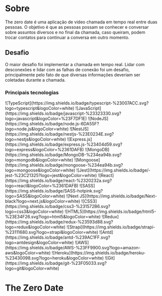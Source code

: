 
# Sobre

The zero date é uma aplicação de vídeo chamada em tempo real entre duas pessoas.
O objetivo é que as pessoas possam se conhecer e conversar sobre assuntos diversos e no
final da chamada, caso queiram, podem trocar contatos para continuar a conversa em
outro momento.

## Desafio

O maior desafio foi implementar a chamada em tempo real. Lidar com desconexões e lidar com
as falhas de conexão foi um desafio, principalmente pelo fato de que diversas informações
deveriam ser coletadas durante a chamada.

### Principais tecnologias

<SkillsContainer>
<SkillRow>
  ![TypeScript](https://img.shields.io/badge/typescript-%23007ACC.svg?logo=typescript&logoColor=white)
  ![JavaScript](https://img.shields.io/badge/javascript-%23323330.svg?logo=javascript&logoColor=%23F7DF1E)
</SkillRow>

<SkillRow>
  ![NodeJS](https://img.shields.io/badge/node.js-6DA55F?logo=node.js&logoColor=white)
  ![NestJS](https://img.shields.io/badge/nestjs-%23E0234E.svg?logo=nestjs&logoColor=white)
  ![Express.js](https://img.shields.io/badge/express.js-%23404d59.svg?logo=express&logoColor=%2361DAFB)
  ![MongoDB](https://img.shields.io/badge/MongoDB-%234ea94b.svg?logo=mongodb&logoColor=white)
  ![Mongoose](https://img.shields.io/badge/mongoose-%234ea94b.svg?logo=mongoose&logoColor=white)
  ![Jest](https://img.shields.io/badge/-jest-%23C21325?logo=jest&logoColor=white)
</SkillRow>

<SkillRow>
  ![React](https://img.shields.io/badge/react-%2320232a.svg?logo=react&logoColor=%2361DAFB)
  ![SASS](https://img.shields.io/badge/SASS-hotpink.svg?logo=SASS&logoColor=white)
  ![Next
  JS](https://img.shields.io/badge/Next-black?logo=next.js&logoColor=white)
  ![CSS3](https://img.shields.io/badge/css3-%231572B6.svg?logo=css3&logoColor=white)
  ![HTML5](https://img.shields.io/badge/html5-%23E34F26.svg?logo=html5&logoColor=white)
  ![Redux](https://img.shields.io/badge/redux-%23593d88.svg?logo=redux&logoColor=white)
  ![Strapi](https://img.shields.io/badge/strapi-%23111680.svg?logo=strapi&logoColor=white)
  ![Antd](https://img.shields.io/badge/antd-%239AC1FF.svg?logo=antdesign&logoColor=white)
</SkillRow>

<SkillRow>
  ![AWS](https://img.shields.io/badge/AWS-%23FF9900.svg?logo=amazon-aws&logoColor=white)
  ![Heroku](https://img.shields.io/badge/heroku-%23430098.svg?logo=heroku&logoColor=white)
</SkillRow>

<SkillRow>
![Git](https://img.shields.io/badge/git-%23F05033.svg?logo=git&logoColor=white)
</SkillRow>
</SkillsContainer>

# <span className="hidden"> The Zero Date</span>
